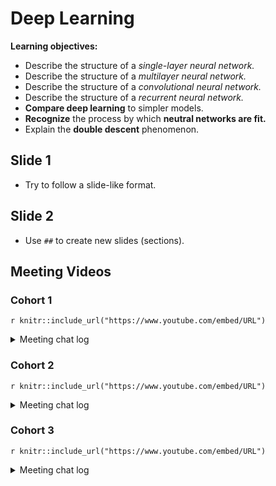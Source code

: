 # Deep Learning

**Learning objectives:**

- Describe the structure of a *single-layer neural network.*
- Describe the structure of a *multilayer neural network.*
- Describe the structure of a *convolutional neural network.*
- Describe the structure of a *recurrent neural network.*
- **Compare deep learning** to simpler models.
- **Recognize** the process by which **neutral networks are fit.**
- Explain the **double descent** phenomenon.

## Slide 1

- Try to follow a slide-like format.

## Slide 2

- Use `##` to create new slides (sections).

## Meeting Videos

### Cohort 1

`r knitr::include_url("https://www.youtube.com/embed/URL")`

<details>
<summary> Meeting chat log </summary>

```
ADD LOG HERE
```
</details>

### Cohort 2

`r knitr::include_url("https://www.youtube.com/embed/URL")`

<details>
<summary> Meeting chat log </summary>

```
ADD LOG HERE
```
</details>

### Cohort 3

`r knitr::include_url("https://www.youtube.com/embed/URL")`

<details>
<summary> Meeting chat log </summary>

```
ADD LOG HERE
```
</details>
